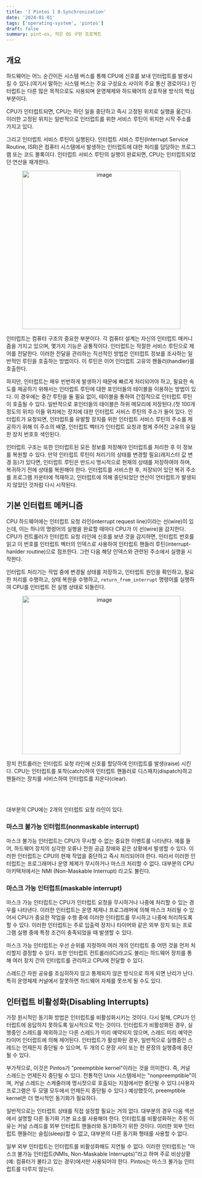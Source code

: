 ```yaml
---
title: '[ Pintos ] 0.Synchronization'
date: '2024-01-01'
tags: ['operating-system', 'pintos']
draft: false
summary: pint-os, 작은 OS 구현 프로젝트
---
```


## 개요

하드웨어는 어느 순간이든 시스템 버스를 통해 CPU에 신호를 보내 인터럽트를 발생시킬 수 있다.(여기서 말하는 시스템 버스는 주요 구성요소 사이의 주요 통신 경로이다.) 인터럽트는 다른 많은 목적으로도 사용되며 운영체제와 하드웨어의 상호작용 방식의 핵심 부분이다.

CPU가 인터럽트되면, CPU는 하던 일을 중단하고 즉시 고정된 위치로 실행을 옮긴다. 이러한 고정된 위치는 일반적으로 인터럽트를 위한 서비스 루틴이 위치한 시작 주소를 가지고 있다.

그리고 인터럽트 서비스 루틴이 실행된다. 인터럽트 서비스 루틴(Interrupt Service Routine, ISR)은 컴퓨터 시스템에서 발생하는 인터럽트에 대한 처리를 담당하는 프로그램 또는 코드 블록이다. 인터럽트 서비스 루틴의 실행이 완료되면, CPU는 인터럽트되었던 연산을 재개한다.

<p align="center">
  <img
    alt="image"
    width="420"
    src="https://github.com/speculatingwook/blog-full-of-desire/assets/105579811/0f1867e3-9e59-4ea2-8b65-032ae42678a6"
  />
</p>

인터럽트는 컴퓨터 구조의 중요한 부분이다. 각 컴퓨터 설계는 자신의 인터럽트 매커니즘을 가지고 있으며, 몇가지 기능은 공통적이다. 인터럽트는 적절한 서비스 루틴으로 제어를 전달한다. 이러한 전달을 관리하는 직선적인 방법은 인터럽트 정보를 조사하는 일반적인 루틴을 호출하는 방법이다. 이 루틴은 이어 인터럽트 고유의 핸들러(handler)를 호출한다.

하지만, 인터럽트는 매우 빈번하게 발생하기 때문에 빠르게 처리되어야 하고, 필요한 속도를 제공하기 위해서는 인터럽트 루틴에 대한 포인터들의 테이블을 이용하는 방법이 있다. 이 경우에는 중간 루틴을 둘 필요 없이, 테이블을 통하여 간접적으로 인터럽트 루틴이 호출될 수 있다. 일반적으로 포인터들의 테이블은 하위 메모리에 저장된다.(첫 100개정도의 위치) 이들 위치에는 장치에 대한 인터럽트 서비스 루틴의 주소가 들어 있다. 인터럽트가 요청되면, 인터럽트를 유발할 장치를 위한 인터럽트 서비스 루틴의 주소를 제공하기 위해 이 주소의 배열, 인터럽트 벡터가 인터럽트 요청과 함께 주어진 고유의 유일한 장치 번호호 색인된다.

인터럽트 구조는 또한 인터럽트된 모든 정보를 저장해야 인터럽트를 처리한 후 이 정보를 복원할 수 있다. 만약 인터럽트 루틴이 처리기의 상태를 변경할 필요(레지스터 값 변경 등)가 있다면, 인터럽트 루틴은 반드시 명시적으로 현재의 상태를 저장하여야 하며, 복귀하기 전에 상태를 복원해야 한다. 인터럽트를 서비스한 후, 저장되어 있던 복귀 주소를 프로그램 카운터에 적재하고, 인터럽트에 의해 중단되었던 연산이 언터럽트가 발생되지 않았던 것처럼 다시 시작된다.

## 기본 인터럽트 메커니즘

CPU 하드웨어에는 인터럽트 요청 라인(interrupt request line)이라는 선(wire)이 있는데, 이는 하나의 명령어의 실행을 완료할 때마다 CPU가 이 선(wire)을 감지한다. CPU가 컨트롤러가 인터럽트 요청 라인에 신호를 보낸 것을 감지하면, 인터럽트 번호를 읽고 이 번호를 인터럽트 벡터의 인덱스로 사용하여 인터럽트 핸들러 루틴(interrupt-hanlder routine)으로 점프한다. 그런 다음 해당 인덱스와 관련된 주소에서 실행을 시작한다.

인터럽트 처리기는 작업 중에 변경될 상태를 저장하고, 인터럽트 원인을 확인하고, 필요한 처리를 수행하고, 상태 복원을 수행하고, `return_from_interrupt` 명령어를 실행하여 CPU를 인터럽트 전 실행 상태로 되돌린다.

<p align="center">
  <img
    width="420"
    alt="image"
    src="https://github.com/speculatingwook/blog-full-of-desire/assets/105579811/6281e38c-55b0-4305-baf3-fea5a5c41b42"
  />
</p>

장치 컨트롤러는 인터럽트 요청 라인에 신호를 할당하여 인터럽트를 발생(raise) 시킨다. CPU는 인터럽트를 포착(catch)하여 인터럽트 핸들러로 디스패치(dispatch)하고 핸들러는 장치를 서비스하여 인터럽트를 지운다(clear).

<br />
<br />

대부분의 CPU에는 2개의 인터럽트 요청 라인이 있다.

### 마스크 불가능 인터럽트(nonmaskable interrupt)

마스크 불가능 인터럽트는 CPU가 무시할 수 없는 중요한 이벤트를 나타낸다. 예를 들어, 하드웨어 장치의 심각한 오류나 전원 공급 장애와 같은 상황에서 발생할 수 있다. 이러한 인터럽트는 CPU의 현재 작업을 중단하고 즉시 처리되어야 한다. 따라서 이러한 인터럽트는 프로그래머나 운영 체제가 무시하거나 마스크 처리할 수 없다. 대부분의 CPU 아키텍처에서는 NMI (Non-Maskable Interrupt) 라고도 불린다.

### 마스크 가능 인터럽트(maskable interrupt)

마스크 가능 인터럽트는 CPU가 인터럽트 요청을 무시하거나 나중에 처리할 수 있는 경우를 나타낸다. 이러한 인터럽트는 운영 체제나 프로그래머에 의해 마스크 처리될 수 있어서 CPU가 중요한 작업을 수행 중에 이러한 인터럽트를 무시하고 나중에 처리하도록 할 수 있다. 이러한 인터럽트는 주로 입출력 장치나 타이머와 같은 외부 장치 또는 프로그램 실행 중에 특정 조건이 충족되었을 때 발생할 수 있다.

마스크 가능 인터럽트는 우선 순위를 지정하여 여러 개의 인터럽트 중 어떤 것을 먼저 처리할지 결정할 수 있다. 또한 인터럽트 컨트롤러(IC)라고도 불리는 하드웨어 장치를 통해 여러 장치 간의 인터럽트를 관리하고 CPU에 전달할 수 있다.

스레드간 자원 공유를 조심히하지 않고 통제되지 않은 방식으로 하게 되면 난리가 난다. 특히 운영체제 커널에서 잘못하면 하드웨어 자체를 못쓰게 될 수도 있다.

## 인터럽트 비활성화(Disabling Interrupts)

가장 원시적인 동기화 방법은 인터럽트를 비활성화시키는 것이다. 다시 말해, CPU가 인터럽트에 응답하지 못하도록 일시적으로 막는 것이다. 인터럽트가 비활성화된 경우, 실행중인 스레드를 제외하고는 다른 스레드가 미리 예약되지 않으며, 스레드 미리 예약은 타이머 인터럽트에 의해 제어된다. 인터럽트가 활성화된 경우, 일반적으로 실행중인 스레드는 언제든지 중단될 수 있으며, 두 개의 C 문장 사이 또는 한 문장의 실행중에 중단될 수 있다.

부가적으로, 이것은 Pintos가 "preemptible kernel"이라는 것을 의미한다. 즉, 커널 스레드는 언제든지 중단될 수 있다. 전통적인 Unix 시스템에서는 "nonpreemptible"이며, 커널 스레드는 스케줄러에 명시젓으로 호출되는 지점에서만 중단될 수 있다.(사용자 프로그램은 두 모델 모두에서 언제든지 중단될 수 있다.) 예상했듯이, preemptible kernel은 더 명시적인 동기화가 필요하다.

일반적으로는 인터럽트 상태를 직접 설정할 필요는 거의 없다. 대부분의 경우 다음 섹션에서 설명할 다른 동기화 기본 요소를 사용해야 한다. 인터럽트를 비활성화하는 주된 이유는 커널 스레드를 외부 인터럽트 핸들러와 동기화하기 위한 것이다. 이러한 외부 인터럽트 핸들러는 슬립(sleep)할 수 없고, 대부분의 다른 동기화 형태를 사용할 수 없다.

일부 외부 인터럽트는 인터럽트를 비활성화해도 지연될 수 없다. 이러한 인터럽트는 "마스크 불가능 인터럽트(NMIs, Non-Maskable Interrupts)"라고 하며 주로 비상상황(예: 컴퓨터가 불타고 있는 경우)에서만 사용되어야 한다. Pintos는 마스크 불가능 인터럽트를 다루지 않는다.
